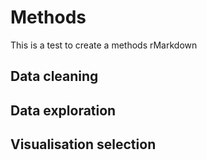 # Methods {#methods}

This is a test to create a methods rMarkdown

## Data cleaning





## Data exploration




## Visualisation selection
